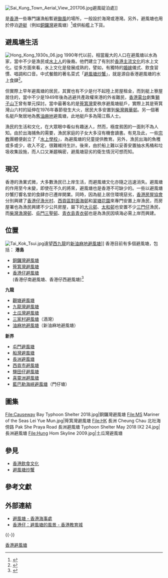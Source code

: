 {{about||[[2020年代|2020年代]]一系列被稱為「港人避風港計劃」的國際社會對香港人之移民政策援助|國際社會對香港人居留援助措施}}

[[File:Sai_Kung_Town_Aerial_View_201706.jpg|thumb]]避風碇泊處]]

{{engname|避風塘|Typhoon Shelter}}是[[香港|香港]]一些專門讓漁船暫避[[颱風|颱風]]的場所，一般設於海灣或港灣。另外，避風塘也用於停泊[[遊艇|遊艇]]（例如[[銅鑼灣|銅鑼灣]]避風塘）<ref name="hk01-2017-08-13">{{cite news |title=水上餐廳申領牌照難　負責人促政府檢討：留住避風塘特色 |url=https://www.hk01.com/社會新聞/91234/水上餐廳申領牌照難-負責人促政府檢討-留住避風塘特色 |work=香港01 |date=2017-08-13 |accessdate=2021-06-23 |archive-date=2019-04-27 |archive-url=https://web.archive.org/web/20190427090212/https://www.hk01.com/%E7%A4%BE%E6%9C%83%E6%96%B0%E8%81%9E/91234/%E6%B0%B4%E4%B8%8A%E9%A4%90%E5%BB%B3%E7%94%B3%E9%A0%98%E7%89%8C%E7%85%A7%E9%9B%A3-%E8%B2%A0%E8%B2%AC%E4%BA%BA%E4%BF%83%E6%94%BF%E5%BA%9C%E6%AA%A2%E8%A8%8E-%E7%95%99%E4%BD%8F%E9%81%BF%E9%A2%A8%E5%A1%98%E7%89%B9%E8%89%B2 |dead-url=no }}</ref>或供船艦上下貨。

==避風塘生活==
[[File:Hong_Kong_1930s_06.jpg|thumb]]
1990年代以前，相當龐大的人口在避風塘以水為家，當中不少是漁民或[[蜑家|水上人]]的後裔。他們建立了有別於[[香港文化|香港主流文化]]的水上文化。從多方面來看，水上文化是發展成熟的，譬如，有獨特的[[結婚|婚嫁]]儀式、飲食習慣、唱調和口音。中式餐館的著名菜式「[[避風塘炒蟹|避風塘炒蟹]]」，就是源自香港避風塘的水上食肆<ref name="apple2005-09-02">{{cite news |title=避風塘滋味 那時那月那日避風塘 |url=https://hk.lifestyle.appledaily.com/etw/magazine/article/20050902/3_5191311/避-風-塘-滋-味-那-年-那-月-那-日-避-風-塘- |work=蘋果日報 |date=2005-09-02 |accessdate=2020-09-22 |archive-date=2019-05-02 |archive-url=https://web.archive.org/web/20190502102605/https://hk.lifestyle.appledaily.com/etw/magazine/article/20050902/3_5191311/%E9%81%BF-%E9%A2%A8-%E5%A1%98-%E6%BB%8B-%E5%91%B3-%E9%82%A3-%E5%B9%B4-%E9%82%A3-%E6%9C%88-%E9%82%A3-%E6%97%A5-%E9%81%BF-%E9%A2%A8-%E5%A1%98- |dead-url=no }}</ref>。

但實際上早年避風塘的居民，其實也有不少是付不起陸上房屋租金，而到艇上寮屋居住的，當中不少是1949年後為逃避共產政權來港的外省難民，[[香港電台|香港電台]]劇集[[獅子山下|獅子山下]]曾有單元探討。當中最著名的是[[筲箕灣|筲箕灣]]愛秩序避風塘艇戶，實際上其是筲箕灣山六村的延伸在1976年春節發生大火，居民大多安置到[[柴灣|柴灣]][[興華邨|興華邨]]。另一個著名艇戶聚居地為舊[[油麻地|油麻地]]避風塘，此地艇戶多為陽江縣人士。

漁民的生活和文化，在大眾眼中看似有趣迷人，然而，極度貧困的一面則不為人知。由於出海捕魚的需要，漁民家庭的子女大多沒有機會讀書。有見及此，一些[[宗教|宗教]]團體便創立了「[[水上學校|水上學校]]」，為避風塘的兒童提供教育。另外，漁民出海的魚穫或多或少，收入不定，很難維持生計。後來，由於船上難以妥善安置抽水馬桶和垃圾收集設施，而人口又漸趨稱密，避風塘惡劣的衛生情況可想而知。

==現況==
香港的漁業式微，大多數漁民已上岸生活，而避風塘文化亦隨之迅速消失。避風塘的作用至今未變，即使在不久的將來，避風塘也是香港不可缺少的。一些以避風塘炒蟹打響名堂的食肆亦已遷岸開業。同時，因為艇上居住環境惡劣，[[香港房屋協會|香港房屋協會]]分別興建了[[香港仔|香港仔]][[漁光村|漁光村]]、[[西貢區|西貢區]][[對面海邨|對面海邨]]和[[翠塘花園|翠塘花園]]來專門安置上岸漁民，而房屋署也為漁民興建不少公共房屋，屬下的[[大元邨|大元邨]]、[[太和邨|太和邨]]也安置不少[[三門仔|三門仔]]漁民，而[[柴灣|柴灣]][[漁灣邨|漁灣邨]]、[[屯門|屯門]][[三聖邨|三聖邨]]、[[青衣島|青衣島]][[青衣邨|青衣邨]]也是為漁民因填海必需上岸而興建。
{{wide image|1 lei yue mun aerial pano 2016.jpg|700px|位於鯉魚門的三家村避風塘是其中一個現存的避風塘}}

==位置==
[[File:Tai_Kok_Tsui.jpg|thumb]]遠望[[西九龍|西九龍]]的[[油麻地避風塘|新油麻地避風塘]]]]
香港目前有多個避風塘，包括：
{{stack begin | align=center | clear=false | float=center}}
{{Col-begin}}
{{Col-3}}
'''港島'''
*[[銅鑼灣避風塘|銅鑼灣避風塘]]
*[[筲箕灣避風塘|筲箕灣避風塘]]
*[[香港仔避風塘|香港仔避風塘]]<br>(香港仔南避風塘、香港仔西避風塘)<ref name="uhk2012">{{cite news |title=香港仔避風塘 |url=https://hk.ulifestyle.com.hk/spot/detail/400872/香港仔避風塘 |work=U港生活 |date=2012-06-14 |accessdate=2021-06-23 |archive-date=2020-10-20 |archive-url=https://web.archive.org/web/20201020081832/https://hk.ulifestyle.com.hk/spot/detail/400872/%E9%A6%99%E6%B8%AF%E4%BB%94%E9%81%BF%E9%A2%A8%E5%A1%98 |dead-url=no }}</ref>
{{Col-3}}
'''九龍'''
* [[觀塘避風塘|觀塘避風塘]]
*[[九龍灣避風塘|九龍灣避風塘]]
*[[土瓜灣避風塘|土瓜灣避風塘]]
*[[三家村避風塘|三家村避風塘]]（酒灣）
* [[油麻地避風塘|油麻地避風塘]]（新油麻地避風塘）
{{Col-3}}
'''新界'''
*[[屯門避風塘|屯門避風塘]]
*[[船灣避風塘|船灣避風塘]]
*[[長洲避風塘|長洲避風塘]]
*[[西貢市避風塘|西貢市避風塘]]
*[[鹽田仔避風塘|鹽田仔避風塘]]
*[[喜靈洲避風塘|喜靈洲避風塘]]
*[[藍巴勒海峽避風塘|藍巴勒海峽避風塘]]（門仔塘）
{{Col-end}}
{{stack end}}

==圖集==
<gallery mode=packed heights=150px style="text-align:left">
File:Causeway Bay Typhoon Shelter 2018.jpg|銅鑼灣避風塘
File:MS Mariner of the Seas Lei Yue Mun.jpg|筲箕灣避風塘
File:HK 長洲 Cheung Chau 北社海傍路 Pak She Praya Road 長洲避風塘 Typhoon Shelter May 2018 IX2 24.jpg|長洲避風塘
File:Hung Hom Skyline 2009.jpg|土瓜灣避風塘
</gallery>

==參見==
*[[香港飲食文化|香港飲食文化]]
*[[避風塘炒蟹|避風塘炒蟹]]

== 參考文獻 ==
{{reflist}}

== 外部連結 ==
{{commonscat|Typhoon shelters in Hong Kong}}
*[http://www.mardep.gov.hk/hk/pub_services/ocean/lpf_tshelter.html 避風塘 - 香港海事處] {{Wayback|url=http://www.mardep.gov.hk/hk/pub_services/ocean/lpf_tshelter.html |date=20191006165637 }}
*[https://www.hkedcity.net/funpost/knowledge/page_54ec2b74316e83ca7c000000 香港仔：避風塘的風景 - 香港教育城] {{Wayback|url=https://www.hkedcity.net/funpost/knowledge/page_54ec2b74316e83ca7c000000 |date=20190609072026 }}

{{-}}
{{香港避風塘}}

[[Category:香港避風塘|]]